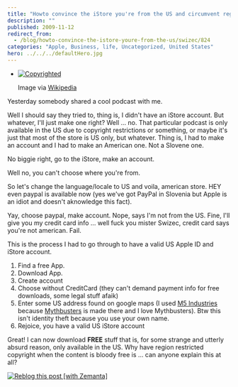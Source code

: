 ```yaml
---
title: "Howto convince the iStore you're from the US and circumvent regional copyright restrictions"
description: ""
published: 2009-11-12
redirect_from:
  - /blog/howto-convince-the-istore-youre-from-the-us/swizec/824
categories: "Apple, Business, life, Uncategorized, United States"
hero: ../../../defaultHero.jpg
---
```


- [![Copyrighted](./img/Copyrightedh1cc38.png "Copyrighted")](http://commons.wikipedia.org/wiki/Image:Green_copyright.svg)

  Image via [Wikipedia](http://commons.wikipedia.org/wiki/Image:Green_copyright.svg)

Yesterday somebody shared a cool podcast with me.

Well I should say they tried to, thing is, I didn't have an iStore account. But whatever, I'll just make one right? Well ... no. That particular podcast is only available in the US due to copyright restrictions or something, or maybe it's just that most of the store is US only, but whatever. Thing is, I had to make an account and I had to make an American one. Not a Slovene one.

No biggie right, go to the iStore, make an account.

Well no, you can't choose where you're from.

So let's change the language/locale to US and voila, american store. HEY even paypal is available now (yes we've got PayPal in Slovenia but Apple is an idiot and doesn't aknowledge this fact).

Yay, choose paypal, make account. Nope, says I'm not from the US. Fine, I'll give you my credit card info ... well fuck you mister Swizec, credit card says you're not american. Fail.

This is the process I had to go through to have a valid US Apple ID and iStore account.

1.  Find a free App.
2.  Download App.
3.  Create account
4.  Choose without CreditCard (they can't demand payment info for free downloads, some legal stuff afaik)
5.  Enter some US address found on google maps (I used [M5 Industries](http://en.wikipedia.org/wiki/M5_Industries "M5 Industries") because [Mythbusters](http://en.wikipedia.org/wiki/MythBusters "MythBusters") is made there and I love Mythbusters). Btw this isn't identity theft because you use your own name.
6.  Rejoice, you have a valid US iStore account

Great! I can now download **FREE** stuff that is, for some strange and utterly absurd reason, only available in the US. Why have region restricted copyright when the content is bloody free is ... can anyone explain this at all?

[![Reblog this post [with Zemanta]](https://img.zemanta.com/reblog_e.png?x-id=b7015c77-1a4f-4945-97ad-10b5f0edea2f)](http://reblog.zemanta.com/zemified/b7015c77-1a4f-4945-97ad-10b5f0edea2f/ "Reblog this post [with Zemanta]")
